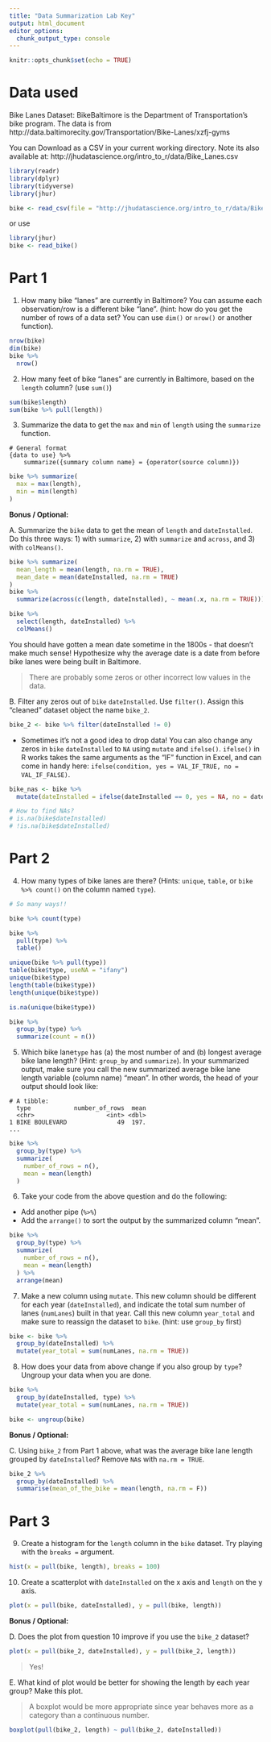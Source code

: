 ```yaml
---
title: "Data Summarization Lab Key"
output: html_document
editor_options: 
  chunk_output_type: console
---
```


```r
knitr::opts_chunk$set(echo = TRUE)
```

# Data used

Bike Lanes Dataset: BikeBaltimore is the Department of Transportation's bike program. 
The data is from http://data.baltimorecity.gov/Transportation/Bike-Lanes/xzfj-gyms

You can Download as a CSV in your current working directory.  Note its also available at: 	http://jhudatascience.org/intro_to_r/data/Bike_Lanes.csv 

```r
library(readr)
library(dplyr)
library(tidyverse)
library(jhur)

bike <- read_csv(file = "http://jhudatascience.org/intro_to_r/data/Bike_Lanes.csv")
```

or use 
```r
library(jhur)
bike <- read_bike()
```

# Part 1

1. How many bike "lanes" are currently in Baltimore?  You can assume each observation/row is a different bike "lane".  (hint: how do you get the number of rows of a data set? You can use `dim()` or `nrow()` or another function).

```r
nrow(bike)
dim(bike)
bike %>%
  nrow()
```

2. How many feet of bike "lanes" are currently in Baltimore, based on the `length` column? (use `sum()`)

```r
sum(bike$length)
sum(bike %>% pull(length))
```

3. Summarize the data to get the `max` and `min` of `length` using the `summarize` function.

```
# General format 
{data to use} %>% 
    summarize({summary column name} = {operator(source column)})
```

```r
bike %>% summarize(
  max = max(length),
  min = min(length)
)
```

**Bonus / Optional:**

A. Summarize the `bike` data to get the mean of `length` and `dateInstalled`. Do this three ways: 1) with `summarize`, 2) with `summarize` and `across`, and 3) with `colMeans()`.

```r
bike %>% summarize(
  mean_length = mean(length, na.rm = TRUE),
  mean_date = mean(dateInstalled, na.rm = TRUE)
)
bike %>%
  summarize(across(c(length, dateInstalled), ~ mean(.x, na.rm = TRUE)))

bike %>%
  select(length, dateInstalled) %>%
  colMeans()
```

You should have gotten a mean date sometime in the 1800s - that doesn't make much sense! Hypothesize why the average date is a date from before bike lanes were being built in Baltimore.

> There are probably some zeros or other incorrect low values in the data.

B. Filter any zeros out of `bike` `dateInstalled`. Use `filter()`. Assign this "cleaned" dataset object the name `bike_2`.

```r
bike_2 <- bike %>% filter(dateInstalled != 0)
```

* Sometimes it's not a good idea to drop data! You can also change any zeros in `bike` `dateInstalled` to `NA` using `mutate` and `ifelse()`. `ifelse()` in R works takes the same arguments as the "IF" function in Excel, and can come in handy here: `ifelse(condition, yes = VAL_IF_TRUE, no = VAL_IF_FALSE)`.

```r
bike_nas <- bike %>%
  mutate(dateInstalled = ifelse(dateInstalled == 0, yes = NA, no = dateInstalled))

# How to find NAs?
# is.na(bike$dateInstalled)
# !is.na(bike$dateInstalled)
```


# Part 2

4. How many types of bike lanes are there?   (Hints: `unique`, `table`, or `bike %>% count()` on the column named `type`).
   
```r
# So many ways!!

bike %>% count(type)

bike %>%
  pull(type) %>%
  table()

unique(bike %>% pull(type))
table(bike$type, useNA = "ifany")
unique(bike$type)
length(table(bike$type))
length(unique(bike$type))

is.na(unique(bike$type))

bike %>%
  group_by(type) %>%
  summarize(count = n())
```

5. Which bike lane`type` has (a) the most number of and (b) longest average bike lane length? (Hint: `group_by` and `summarize`). In your summarized output, make sure you call the new summarized average bike lane length variable (column name) "mean". In other words, the head of your output should look like:

```
# A tibble: 
  type            number_of_rows  mean
  <chr>                    <int> <dbl>
1 BIKE BOULEVARD              49  197.
...
```

```r
bike %>%
  group_by(type) %>%
  summarize(
    number_of_rows = n(),
    mean = mean(length)
  )
```

6. Take your code from the above question and do the following:

- Add another pipe (`%>%`)
- Add the `arrange()` to sort the output by the summarized column "mean".

```r
bike %>%
  group_by(type) %>%
  summarize(
    number_of_rows = n(),
    mean = mean(length)
  ) %>%
  arrange(mean)
```

7. Make a new column using `mutate`. This new column should be different for each year (`dateInstalled`), and indicate the total sum number of lanes (`numLanes`) built in that year. Call this new column `year_total` and make sure to reassign the dataset to `bike`. (hint: use `group_by` first)

```r
bike <- bike %>%
  group_by(dateInstalled) %>%
  mutate(year_total = sum(numLanes, na.rm = TRUE))
```

8. How does your data from above change if you also group by `type`? Ungroup your data when you are done.

```r
bike %>%
  group_by(dateInstalled, type) %>%
  mutate(year_total = sum(numLanes, na.rm = TRUE))

bike <- ungroup(bike)
```

**Bonus / Optional:**

C. Using `bike_2` from Part 1 above, what was the average bike lane length grouped by `dateInstalled`? Remove `NA`s with `na.rm = TRUE`.

```r
bike_2 %>%
  group_by(dateInstalled) %>%
  summarise(mean_of_the_bike = mean(length, na.rm = F))
```


# Part 3

9. Create a histogram for the `length` column in the `bike` dataset. Try playing with the `breaks =` argument.

```r
hist(x = pull(bike, length), breaks = 100)
```

10. Create a scatterplot with `dateInstalled` on the x axis and `length` on the y axis.

```r
plot(x = pull(bike, dateInstalled), y = pull(bike, length))
```

**Bonus / Optional:**

D. Does the plot from question 10 improve if you use the `bike_2` dataset?

```r
plot(x = pull(bike_2, dateInstalled), y = pull(bike_2, length))
```

> Yes!

E. What kind of plot would be better for showing the length by each year group? Make this plot.

> A boxplot would be more appropriate since year behaves more as a category than a continuous number.

```r
boxplot(pull(bike_2, length) ~ pull(bike_2, dateInstalled))
```
